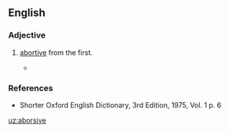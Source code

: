 ==English==

===Adjective===
{{en-adj}}

# {{lb|en|obsolete}} [[abortive]] from the first.
#* {{quote-book|title-The historie of the holy warre|page=272|author=[[w:Thomas Fuller|Thomas Fuller]]|year=1639|passage=Besides, most of these designes were abortive, or '''aborsive''' rather, like those untimely miscarriages not honoured with a soul or the shape and lineaments of an infant.}}

===References===
* Shorter Oxford English Dictionary, 3rd Edition, 1975, Vol. 1 p. 6

[[uz:aborsive]]
